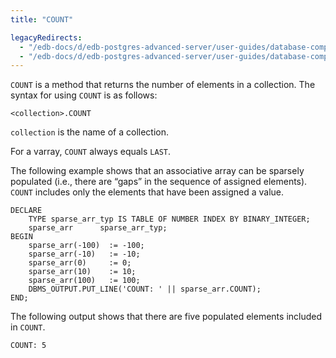 ```yaml
---
title: "COUNT"

legacyRedirects:
  - "/edb-docs/d/edb-postgres-advanced-server/user-guides/database-compatibility-stored-procedural-language-guide/13/count.html"
  - "/edb-docs/d/edb-postgres-advanced-server/user-guides/database-compatibility-stored-procedural-language-guide/latest/count.html"
---
```


<div id="count" class="registered_link"></div>

`COUNT` is a method that returns the number of elements in a collection. The syntax for using `COUNT` is as follows:

```text
<collection>.COUNT
```

`collection` is the name of a collection.

For a varray, `COUNT` always equals `LAST`.

The following example shows that an associative array can be sparsely populated (i.e., there are “gaps” in the sequence of assigned elements). `COUNT` includes only the elements that have been assigned a value.

```text
DECLARE
    TYPE sparse_arr_typ IS TABLE OF NUMBER INDEX BY BINARY_INTEGER;
    sparse_arr      sparse_arr_typ;
BEGIN
    sparse_arr(-100)  := -100;
    sparse_arr(-10)   := -10;
    sparse_arr(0)     := 0;
    sparse_arr(10)    := 10;
    sparse_arr(100)   := 100;
    DBMS_OUTPUT.PUT_LINE('COUNT: ' || sparse_arr.COUNT);
END;
```

The following output shows that there are five populated elements included in `COUNT`.

```text
COUNT: 5
```
